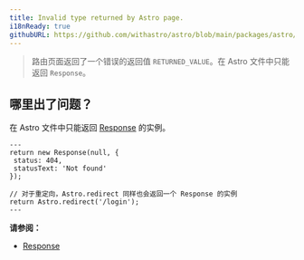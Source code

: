 ```yaml
---
title: Invalid type returned by Astro page.
i18nReady: true
githubURL: https://github.com/withastro/astro/blob/main/packages/astro/src/core/errors/errors-data.ts
---
```


> 路由页面返回了一个错误的返回值 `RETURNED_VALUE`。在 Astro 文件中只能返回 `Response`。

## 哪里出了问题？

在 Astro 文件中只能返回 [Response](https://developer.mozilla.org/zh-CN/docs/Web/API/Response) 的实例。

```astro title="pages/login.astro"
---
return new Response(null, {
 status: 404,
 statusText: 'Not found'
});

// 对于重定向，Astro.redirect 同样也会返回一个 Response 的实例
return Astro.redirect('/login');
---
```

**请参阅：**

- [Response](/zh-cn/guides/on-demand-rendering/#response)
